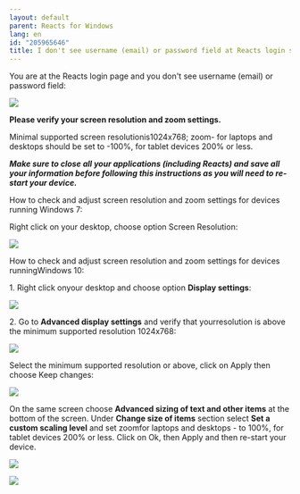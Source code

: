 ```yaml
---
layout: default
parent: Reacts for Windows
lang: en
id: "205965646"
title: I don't see username (email) or password field at Reacts login screen
---
```

You are at the Reacts login page and you don't see username (email) or password field:

![](@assets/attachments/Screenshot__92_.PNG)

**Please verify your screen resolution and zoom settings.**

Minimal supported screen resolutionis1024x768; zoom- for laptops and desktops should be set to -100%, for tablet devices 200% or less.

_**Make sure to close all your applications (including Reacts) and save all your information before following this instructions as you will need to re-start your device.**_

How to check and adjust screen resolution and zoom settings for devices running Windows 7:

Right click on your desktop, choose option Screen Resolution:

![](@assets/attachments/Screen_resolution.png)

How to check and adjust screen resolution and zoom settings for devices runningWindows 10:

1\. Right click onyour desktop and choose option **Display settings**:

![](@assets/attachments/resolution_1.jpg)

2\. Go to **Advanced display settings** and verify that yourresolution is above the minimum supported resolution 1024x768:

![](@assets/attachments/resolution_2.jpg)

Select the minimum supported resolution or above, click on Apply then choose Keep changes:

![](@assets/attachments/resolution_3.jpg)

On the same screen choose **Advanced sizing of text and other items** at the bottom of the screen. Under **Change size of items** section select **Set a custom scaling level** and set zoomfor laptops and desktops - to 100%, for tablet devices 200% or less. Click on Ok, then Apply and then re-start your device.

![](@assets/attachments/Zendesk_support1.jpg)

![](@assets/attachments/Zendesk_support2.jpg)


